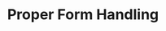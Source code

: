 ---
title: Proper Form Handling
description: A simple website built using flask
sidebar:
   order: 11
---